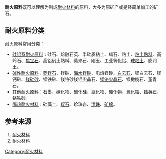 '''耐火原料'''既可以理解为制成[[耐火材料|耐火材料]]的原料，大多为原矿产或是经简单加工的矿石。

==耐火原料分类==
耐火原料常用分类：
*[[硅铝系耐火原料|硅铝系耐火原料]]：硅石、熔融石英、半硅质粘土、蜡石、粘土、[[粘土熟料|粘土熟料]]、高岭石、[[焦宝石|焦宝石]]、高铝矾土熟料、莫来石、刚玉、工业氧化铝、[[球粘土|球粘土]]、膨润土。
*[[碱性耐火原料|碱性耐火原料]]：[[菱镁石|菱镁石]]、镁砂、[[海水镁砂|海水镁砂]]、电熔镁砂、[[白云石|白云石]]、镁白云石、镁钙砂、[[镁硅砂|镁硅砂]]、镁铁砂、镁铬砂镁铝尖晶石、[[镁铬尖晶石|镁铬尖晶石]]、镁橄榄石、堇青石。
*[[其他耐火原料|其他耐火原料]]：石墨、碳化物、碳化硅、氮化物、硼化物、氧化锆、[[锆英石|锆英石]]、铬铁砂。
*[[隔热耐火材料|隔热耐火材料]]：硅藻土、[[蛭石|蛭石]]、珍珠岩、[[漂珠|漂珠]]、[[矿棉|矿棉]]。

==参考来源==

#[http://www.chinafirebrick.com 耐火材料]
#[http://www.yilongrefractory.com 耐火材料]

[[Category:耐火材料|Category:耐火材料]]